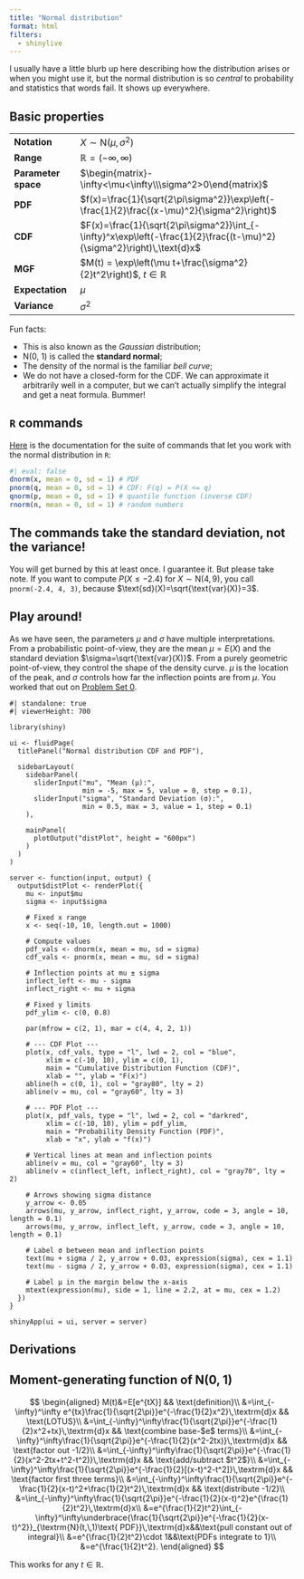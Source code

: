 ```yaml
---
title: "Normal distribution"
format: html
filters:
  - shinylive
---
```


I usually have a little blurb up here describing how the distribution arises or when you might use it, but the normal distribution is so *central* to probability and statistics that words fail. It shows up everywhere.

## Basic properties

|  |        |
|------|--------------------|
| **Notation** | $X\sim\text{N}(\mu,\,\sigma^2)$  |
| **Range** | $\mathbb{R}=(-\infty,\,\infty)$ |
| **Parameter space** | $\begin{matrix}-\infty<\mu<\infty\\\sigma^2>0\end{matrix}$ |
| **PDF** | $f(x)=\frac{1}{\sqrt{2\pi\sigma^2}}\exp\left(-\frac{1}{2}\frac{(x-\mu)^2}{\sigma^2}\right)$ |
| **CDF** | $F(x)=\frac{1}{\sqrt{2\pi\sigma^2}}\int_{-\infty}^x\exp\left(-\frac{1}{2}\frac{(t-\mu)^2}{\sigma^2}\right)\,\text{d}x$ |
| **MGF** | $M(t) = \exp\left(\mu t+\frac{\sigma^2}{2}t^2\right)$, $t\in\mathbb{R}$ |
| **Expectation** | $\mu$ |
| **Variance** | $\sigma^2$ |

Fun facts:

- This is also known as the *Gaussian* distribution;
- N(0, 1) is called the **standard normal**;
- The density of the normal is the familiar *bell curve*;
- We do not have a closed-form for the CDF. We can approximate it arbitrarily well in a computer, but we can't actually simplify the integral and get a neat formula. Bummer!

## `R` commands

[Here](https://stat.ethz.ch/R-manual/R-devel/library/stats/html/Normal.html) is the documentation for the suite of commands that let you work with the normal distribution in `R`:

```r
#| eval: false
dnorm(x, mean = 0, sd = 1) # PDF
pnorm(q, mean = 0, sd = 1) # CDF: F(q) = P(X <= q)
qnorm(p, mean = 0, sd = 1) # quantile function (inverse CDF)
rnorm(n, mean = 0, sd = 1) # random numbers
```

::: callout-important
## The commands take the standard deviation, not the variance!
You will get burned by this at least once. I guarantee it. But please take note. If you want to compute $P(X\leq -2.4)$ for $X\sim\text{N}(4, 9)$, you call `pnorm(-2.4, 4, 3)`, because $\text{sd}(X)=\sqrt{\text{var}(X)}=3$. 

:::

## Play around!

As we have seen, the parameters $\mu$ and $\sigma$ have multiple interpretations. From a probabilistic point-of-view, they are the mean $\mu=E(X)$ and the standard deviation $\sigma=\sqrt{\text{var}(X)}$. From a purely geometric point-of-view, they control the shape of the density curve. $\mu$ is the location of the peak, and $\sigma$ controls how far the inflection points are from $\mu$. You worked that out on [Problem Set 0](https://sta240-f25.github.io/problems/pset-0.html#problem-4).


```shinylive-r
#| standalone: true
#| viewerHeight: 700

library(shiny)

ui <- fluidPage(
  titlePanel("Normal distribution CDF and PDF"),
  
  sidebarLayout(
    sidebarPanel(
      sliderInput("mu", "Mean (μ):", 
                  min = -5, max = 5, value = 0, step = 0.1),
      sliderInput("sigma", "Standard Deviation (σ):", 
                  min = 0.5, max = 3, value = 1, step = 0.1)
    ),
    
    mainPanel(
      plotOutput("distPlot", height = "600px")
    )
  )
)

server <- function(input, output) {
  output$distPlot <- renderPlot({
    mu <- input$mu
    sigma <- input$sigma
    
    # Fixed x range
    x <- seq(-10, 10, length.out = 1000)
    
    # Compute values
    pdf_vals <- dnorm(x, mean = mu, sd = sigma)
    cdf_vals <- pnorm(x, mean = mu, sd = sigma)
    
    # Inflection points at mu ± sigma
    inflect_left <- mu - sigma
    inflect_right <- mu + sigma
    
    # Fixed y limits
    pdf_ylim <- c(0, 0.8)
    
    par(mfrow = c(2, 1), mar = c(4, 4, 2, 1))
    
    # --- CDF Plot ---
    plot(x, cdf_vals, type = "l", lwd = 2, col = "blue",
         xlim = c(-10, 10), ylim = c(0, 1),
         main = "Cumulative Distribution Function (CDF)",
         xlab = "", ylab = "F(x)")
    abline(h = c(0, 1), col = "gray80", lty = 2)
    abline(v = mu, col = "gray60", lty = 3)
    
    # --- PDF Plot ---
    plot(x, pdf_vals, type = "l", lwd = 2, col = "darkred",
         xlim = c(-10, 10), ylim = pdf_ylim,
         main = "Probability Density Function (PDF)",
         xlab = "x", ylab = "f(x)")
    
    # Vertical lines at mean and inflection points
    abline(v = mu, col = "gray60", lty = 3)
    abline(v = c(inflect_left, inflect_right), col = "gray70", lty = 2)
    
    # Arrows showing sigma distance
    y_arrow <- 0.05
    arrows(mu, y_arrow, inflect_right, y_arrow, code = 3, angle = 10, length = 0.1)
    arrows(mu, y_arrow, inflect_left, y_arrow, code = 3, angle = 10, length = 0.1)
    
    # Label σ between mean and inflection points
    text(mu + sigma / 2, y_arrow + 0.03, expression(sigma), cex = 1.1)
    text(mu - sigma / 2, y_arrow + 0.03, expression(sigma), cex = 1.1)
    
    # Label μ in the margin below the x-axis
    mtext(expression(mu), side = 1, line = 2.2, at = mu, cex = 1.2)
  })
}

shinyApp(ui = ui, server = server)

```

## Derivations

::: {.callout-note collapse="true"}
## Moment-generating function of N(0, 1)
$$
\begin{aligned}
M(t)&=E[e^{tX}] && \text{definition}\\
&=\int_{-\infty}^\infty e^{tx}\frac{1}{\sqrt{2\pi}}e^{-\frac{1}{2}x^2}\,\textrm{d}x && \text{LOTUS}\\
&=\int_{-\infty}^\infty\frac{1}{\sqrt{2\pi}}e^{-\frac{1}{2}x^2+tx}\,\textrm{d}x && \text{combine base-$e$ terms}\\
&=\int_{-\infty}^\infty\frac{1}{\sqrt{2\pi}}e^{-\frac{1}{2}(x^2-2tx)}\,\textrm{d}x && \text{factor out -1/2}\\
&=\int_{-\infty}^\infty\frac{1}{\sqrt{2\pi}}e^{-\frac{1}{2}(x^2-2tx+t^2-t^2)}\,\textrm{d}x && \text{add/subtract $t^2$}\\
&=\int_{-\infty}^\infty\frac{1}{\sqrt{2\pi}}e^{-\frac{1}{2}[(x-t)^2-t^2]}\,\textrm{d}x && \text{factor first three terms}\\
&=\int_{-\infty}^\infty\frac{1}{\sqrt{2\pi}}e^{-\frac{1}{2}(x-t)^2+\frac{1}{2}t^2}\,\textrm{d}x && \text{distribute -1/2}\\
&=\int_{-\infty}^\infty\frac{1}{\sqrt{2\pi}}e^{-\frac{1}{2}(x-t)^2}e^{\frac{1}{2}t^2}\,\textrm{d}x\\
&=e^{\frac{1}{2}t^2}\int_{-\infty}^\infty\underbrace{\frac{1}{\sqrt{2\pi}}e^{-\frac{1}{2}(x-t)^2}}_{\textrm{N}(t,\,1)\text{ PDF}}\,\textrm{d}x&&\text{pull constant out of integral}\\
&=e^{\frac{1}{2}t^2}\cdot 1&&\text{PDFs integrate to 1}\\
&=e^{\frac{1}{2}t^2}.
\end{aligned}
$$

This works for any $t\in\mathbb{R}$.

:::

